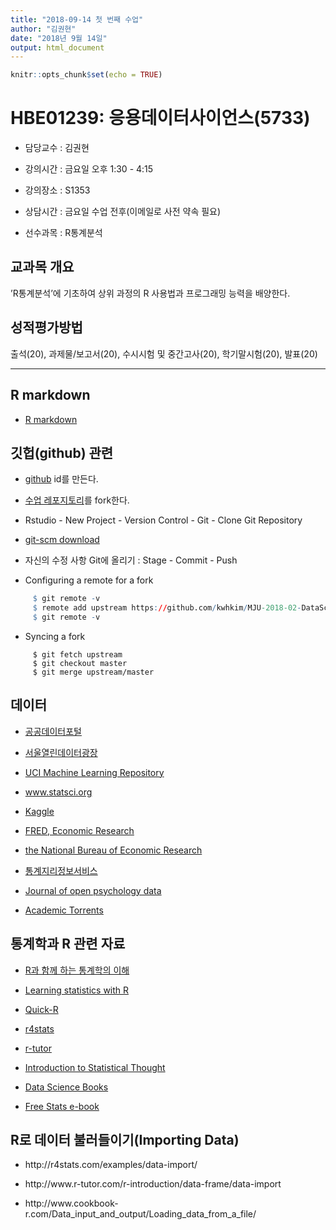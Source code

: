 ```yaml
---
title: "2018-09-14 첫 번째 수업"
author: "김권현"
date: "2018년 9월 14일"
output: html_document
---
```


```r
knitr::opts_chunk$set(echo = TRUE)
```

# HBE01239: 응용데이터사이언스(5733)

* 담당교수 : 김권현

* 강의시간 : 금요일 오후 1:30 - 4:15

* 강의장소 : S1353

* 상담시간 : 금요일 수업 전후(이메일로 사전 약속 필요)

* 선수과목 : R통계분석

## 교과목 개요

'R통계분석'에 기초하여 상위 과정의 R 사용법과 프로그래밍 능력을 배양한다. 

## 성적평가방법

출석(20), 과제물/보고서(20), 수시시험 및 중간고사(20), 학기말시험(20), 발표(20)

***

## R markdown

* [R markdown](https://rmarkdown.rstudio.com/lesson-1.html)


## 깃헙(github) 관련

* [github](https://github.com/) id를 만든다.

* [수업 레포지토리](https://github.com/kwhkim/MJU-2018-02-DataScience)를 fork한다.

* Rstudio - New Project - Version Control - Git - Clone Git Repository

* [git-scm download](https://git-scm.com/downloads)

* 자신의 수정 사항 Git에 올리기 : Stage - Commit - Push

* Configuring a remote for a fork

```r
     $ git remote -v
     $ remote add upstream https://github.com/kwhkim/MJU-2018-02-DataScience.git
     $ git remote -v
```
  
* Syncing a fork

```
     $ git fetch upstream
     $ git checkout master
     $ git merge upstream/master
```
    

## 데이터

* [공공데이터포털](https://www.data.go.kr/)

* [서울열린데이터광장](http://data.seoul.go.kr/)

* [UCI Machine Learning Repository](https://archive.ics.uci.edu/ml/index.php)

* [www.statsci.org](www.statsci.org)

* [Kaggle](https://www.kaggle.com/)

* [FRED, Economic Research](https://fred.stlouisfed.org/)

* [the National Bureau of Economic Research](http://www.nber.org/data/)

* [통계지리정보서비스](https://sgis.kostat.go.kr/view/index)

* [Journal of open psychology data](https://openpsychologydata.metajnl.com/)

* [Academic Torrents](http://academictorrents.com/)


## 통계학과 R 관련 자료

* [R과 함께 하는 통계학의 이해](http://www.bigbook.or.kr/bbs/bbs/board.php?bo_table=bo16&sca=&sfl=wr_subject&stx=%C5%EB%B0%E8%C7%D0%C0%C7+%C0%CC%C7%D8&x=0&y=0)

* [Learning statistics with R](http://www.fon.hum.uva.nl/paul/lot2015/Navarro2014.pdf)

* [Quick-R](https://www.statmethods.net/about/sitemap.html)

* [r4stats](http://r4stats.com)

* [r-tutor](www.r-tutor.com)

* [Introduction to Statistical Thought](http://people.math.umass.edu/~lavine/Book/book.pdf)

* [Data Science Books](http://www.wzchen.com/data-science-books/)

* [Free Stats e-book](https://www.r-statistics.com/2009/10/free-statistics-e-books-for-download/)


## R로 데이터 불러들이기(Importing Data)

* http://r4stats.com/examples/data-import/

* http://www.r-tutor.com/r-introduction/data-frame/data-import

* http://www.cookbook-r.com/Data_input_and_output/Loading_data_from_a_file/




